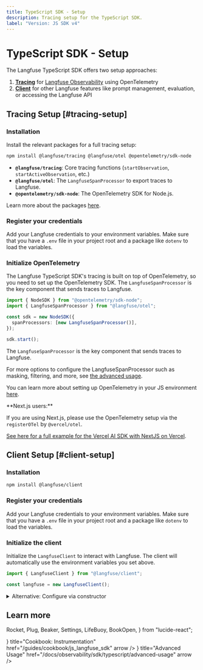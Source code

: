 ```yaml
---
title: TypeScript SDK - Setup
description: Tracing setup for the TypeScript SDK.
label: "Version: JS SDK v4"
---
```


# TypeScript SDK - Setup


The Langfuse TypeScript SDK offers two setup approaches:

1. [**Tracing**](#tracing-setup) for [Langfuse Observability](/docs/observability/overview) using OpenTelemetry
2. [**Client**](#client-setup) for other Langfuse features like prompt management, evaluation, or accessing the Langfuse API

## Tracing Setup [#tracing-setup]

<Steps>

### Installation

Install the relevant packages for a full tracing setup:

```bash
npm install @langfuse/tracing @langfuse/otel @opentelemetry/sdk-node
```

- **`@langfuse/tracing`**: Core tracing functions (`startObservation`, `startActiveObservation`, etc.)
- **`@langfuse/otel`**: The `LangfuseSpanProcessor` to export traces to Langfuse.
- **`@opentelemetry/sdk-node`**: The OpenTelemetry SDK for Node.js.

Learn more about the packages [here](/docs/observability/sdk/typescript/overview#packages).

### Register your credentials

Add your Langfuse credentials to your environment variables. Make sure that you have a `.env` file in your project root and a package like `dotenv` to load the variables.

<EnvJS />

### Initialize OpenTelemetry

The Langfuse TypeScript SDK's tracing is built on top of OpenTelemetry, so you need to set up the OpenTelemetry SDK. The `LangfuseSpanProcessor` is the key component that sends traces to Langfuse.

```ts filename="instrumentation.ts" /LangfuseSpanProcessor/
import { NodeSDK } from "@opentelemetry/sdk-node";
import { LangfuseSpanProcessor } from "@langfuse/otel";

const sdk = new NodeSDK({
  spanProcessors: [new LangfuseSpanProcessor()],
});

sdk.start();
```

The `LangfuseSpanProcessor` is the key component that sends traces to Langfuse.

For more options to configure the LangfuseSpanProcessor such as masking, filtering, and more, see [the advanced usage](/docs/observability/sdk/typescript/advanced-usage).

You can learn more about setting up OpenTelemetry in your JS environment [here](https://opentelemetry.io/docs/languages/js/getting-started/nodejs/).

<Callout type="info">
**Next.js users:**

If you are using Next.js, please use the OpenTelemetry setup via the `registerOTel` by `@vercel/otel`.

[See here for a full example for the Vercel AI SDK with NextJS on Vercel](/docs/observability/sdk/typescript/instrumentation#native-instrumentation).

</Callout>

</Steps>

## Client Setup [#client-setup]

<Steps>

### Installation

```bash
npm install @langfuse/client
```

### Register your credentials

Add your Langfuse credentials to your environment variables. Make sure that you have a `.env` file in your project root and a package like `dotenv` to load the variables.

<EnvJS />

### Initialize the client

Initialize the `LangfuseClient` to interact with Langfuse. The client will automatically use the environment variables you set above.

```ts filename="client.ts"
import { LangfuseClient } from "@langfuse/client";

const langfuse = new LangfuseClient();
```

<details>
<summary>Alternative: Configure via constructor</summary>

You can also pass configuration options directly to the constructor:

```ts filename="client.ts"
import { LangfuseClient } from "@langfuse/client";

const langfuse = new LangfuseClient({
  publicKey: "your-public-key",
  secretKey: "your-secret-key",
  baseUrl: "https://cloud.langfuse.com", // or your self-hosted instance
});
```

</details>

</Steps>

## Learn more

  Rocket,
  Plug,
  Beaker,
  Settings,
  LifeBuoy,
  BookOpen,
} from "lucide-react";

<Cards num={2}>
  <Card
    icon={<Rocket size="24" />}
    title="Cookbook: Instrumentation"
    href="/guides/cookbook/js_langfuse_sdk"
    arrow
  />
  <Card
    icon={<Settings size="24" />}
    title="Advanced Usage"
    href="/docs/observability/sdk/typescript/advanced-usage"
    arrow
  />
</Cards>
